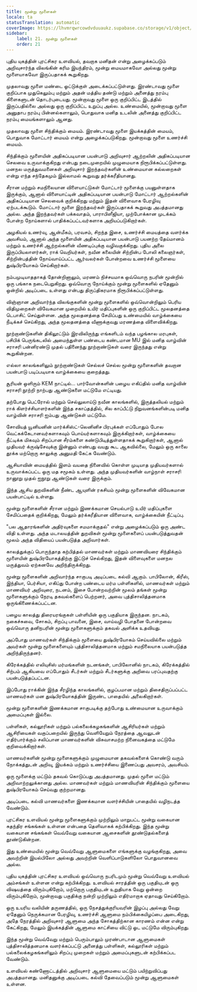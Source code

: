 ```yaml
---
title: மூன்று மூளைகள்
locale: ta
statusTranslation: automatic
coverImage: https://lhvmrqwrcowdvduuaukz.supabase.co/storage/v1/object/public/strapi-uploads/small_cover-educacion-fundamental.webp-2d51a7828a2b1309555be27f7e2a61a0.webp
sidebar:
    label: 21. மூன்று மூளைகள்
    order: 21
---
```

புதிய யுகத்தின் புரட்சிகர உளவியல், தவறாக மனிதன் என்று அழைக்கப்படும் அறிவுசார்ந்த விலங்கின் கரிம இயந்திரம், மூன்று மையமாகவோ அல்லது மூன்று மூளையாகவோ இருப்பதாகக் கூறுகிறது.

முதலாவது மூளை மண்டை ஓட்டுக்குள் அடைக்கப்பட்டுள்ளது. இரண்டாவது மூளை குறிப்பாக முதுகெலும்பு மற்றும் அதன் மத்திய தண்டு மற்றும் அனைத்து நரம்பு கிளைகளுடன் தொடர்புடையது. மூன்றாவது மூளை ஒரு குறிப்பிட்ட இடத்தில் இருப்பதில்லை அல்லது ஒரு குறிப்பிட்ட உறுப்பு அல்ல. உண்மையில், மூன்றாவது மூளை அனுதாப நரம்பு பின்னல்களாலும், பொதுவாக மனித உடலின் அனைத்து குறிப்பிட்ட நரம்பு மையங்களாலும் ஆனது.

முதலாவது மூளை சிந்திக்கும் மையம். இரண்டாவது மூளை இயக்கத்தின் மையம், பொதுவாக மோட்டார் மையம் என்று அழைக்கப்படுகிறது. மூன்றாவது மூளை உணர்ச்சி மையம்.

சிந்திக்கும் மூளையின் அதிகப்படியான பயன்பாடு அறிவுசார் ஆற்றலின் அதிகப்படியான செலவை உருவாக்குகிறது என்பது நடைமுறையில் முழுமையாக நிரூபிக்கப்பட்டுள்ளது. மனநல மருத்துவமனைகள் அறிவுசார் இறந்தவர்களின் உண்மையான கல்லறைகள் என்று எந்த சந்தேகமும் இல்லாமல் கூறுவது தர்க்கரீதியானது.

சீரான மற்றும் சமநிலையான விளையாட்டுகள் மோட்டார் மூளைக்கு பயனுள்ளதாக இருக்கும், ஆனால் விளையாட்டின் அதிகப்படியான பயன்பாடு மோட்டார் ஆற்றல்களின் அதிகப்படியான செலவைக் குறிக்கிறது மற்றும் இதன் விளைவாக பேரழிவு ஏற்படக்கூடும். மோட்டார் மூளை இறந்தவர்கள் இருப்பதாகக் கூறுவது அபத்தமானது அல்ல. அந்த இறந்தவர்கள் பக்கவாதம், பாராபிளீஜியா, முற்போக்கான முடக்கம் போன்ற நோய்களால் பாதிக்கப்பட்டவர்களாக அறியப்படுகிறார்கள்.

அழகியல் உணர்வு, ஆன்மீகம், பரவசம், சிறந்த இசை, உணர்ச்சி மையத்தை வளர்க்க அவசியம், ஆனால் அந்த மூளையின் அதிகப்படியான பயன்பாடு பயனற்ற தேய்மானம் மற்றும் உணர்ச்சி ஆற்றல்களின் வீணடிப்புக்கு வழிவகுக்கிறது. புதிய அலை இருப்பியலாளர்கள், ராக் வெறியர்கள், நவீன கலையின் சிற்றின்ப போலி கலைஞர்கள், சிற்றின்பத்தின் நோய்வாய்ப்பட்ட ஆர்வலர்கள் போன்றவை உணர்ச்சி மூளையை துஷ்பிரயோகம் செய்கிறார்கள்.

நம்பமுடியாததாகத் தோன்றினாலும், மரணம் நிச்சயமாக ஒவ்வொரு நபரின் மூன்றில் ஒரு பங்காக நடைபெறுகிறது. ஒவ்வொரு நோய்க்கும் மூன்று மூளைகளில் ஏதேனும் ஒன்றில் அடிப்படை உள்ளது என்பது திருப்திகரமாக நிரூபிக்கப்பட்டுள்ளது.

விஞ்ஞான அறிவார்ந்த விலங்குகளின் மூன்று மூளைகளில் ஒவ்வொன்றிலும் பெரிய விதிமுறைகள் விவேகமான முறையில் உயிர் மதிப்புகளின் ஒரு குறிப்பிட்ட மூலதனத்தை டெபாசிட் செய்துள்ளன. அந்த மூலதனத்தை சேமிப்பது உண்மையில் வாழ்க்கையை நீடிக்கச் செய்கிறது, அந்த மூலதனத்தை வீணாக்குவது மரணத்தை விளைவிக்கிறது.

நூற்றாண்டுகளின் திகிலூட்டும் இரவிலிருந்து எங்களிடம் வந்த பழங்கால மரபுகள், பசிபிக் பெருங்கடலில் அமைந்துள்ள பண்டைய கண்டமான MU இல் மனித வாழ்வின் சராசரி பன்னிரண்டு முதல் பதினைந்து நூற்றாண்டுகள் வரை இருந்தது என்று கூறுகின்றன.

எல்லா காலங்களிலும் நூற்றாண்டுகள் செல்லச் செல்ல மூன்று மூளைகளின் தவறான பயன்பாடு படிப்படியாக வாழ்க்கையை குறைத்தது.

சூரியன் ஒளிரும் KEM நாட்டில்... பார்வோன்களின் பழைய எகிப்தில் மனித வாழ்வின் சராசரி நூற்றி நாற்பது ஆண்டுகளை மட்டுமே எட்டியது.

தற்போது பெட்ரோல் மற்றும் செல்லுலாய்டு நவீன காலங்களில், இருத்தலியல் மற்றும் ராக் கிளர்ச்சியாளர்களின் இந்த சகாப்தத்தில், சில காப்பீட்டு நிறுவனங்களின்படி மனித வாழ்வின் சராசரி ஐம்பது ஆண்டுகள் மட்டுமே.

சோவியத் யூனியனின் மார்க்சிஸ்ட்-லெனினிச பிரபுக்கள் எப்போதும் போல வெட்கக்கேடானவர்களாகவும் பொய்யர்களாகவும் இருக்கிறார்கள், வாழ்க்கையை நீட்டிக்க மிகவும் சிறப்பான சீரம்களை கண்டுபிடித்துள்ளதாகக் கூறுகிறார்கள், ஆனால் முதியவர் க்ருஷ்சேவுக்கு இன்னும் எண்பது வயது கூட ஆகவில்லை, மேலும் ஒரு காலை தூக்க மற்றொரு காலுக்கு அனுமதி கேட்க வேண்டும்.

ஆசியாவின் மையத்தில் இளம் வயதை நினைவில் கொள்ள முடியாத முதியவர்களால் உருவாக்கப்பட்ட ஒரு மத சமூகம் உள்ளது. அந்த முதியவர்களின் வாழ்நாள் சராசரி நானூறு முதல் ஐநூறு ஆண்டுகள் வரை இருக்கும்.

இந்த ஆசிய துறவிகளின் நீண்ட ஆயுளின் ரகசியம் மூன்று மூளைகளின் விவேகமான பயன்பாட்டில் உள்ளது.

மூன்று மூளைகளின் சீரான மற்றும் இணக்கமான செயல்பாடு உயிர் மதிப்புகளை சேமிப்பதைக் குறிக்கிறது, மேலும் தர்க்கரீதியான விளைவாக, வாழ்க்கையின் நீட்டிப்பு.

"பல ஆதாரங்களின் அதிர்வுகளை சமமாக்குதல்" என்று அழைக்கப்படும் ஒரு அண்ட விதி உள்ளது. அந்த மடாலயத்தின் துறவிகள் மூன்று மூளைகளைப் பயன்படுத்துவதன் மூலம் அந்த விதியைப் பயன்படுத்த அறிவார்கள்.

காலத்துக்குப் பொருந்தாத கற்பித்தல் மாணவர்கள் மற்றும் மாணவியரை சிந்திக்கும் மூளையின் துஷ்பிரயோகத்திற்கு இட்டுச் செல்கிறது, இதன் விளைவுகளை மனநல மருத்துவம் ஏற்கனவே அறிந்திருக்கிறது.

மூன்று மூளைகளின் அறிவார்ந்த சாகுபடி அடிப்படை கல்வி ஆகும். பாபிலோன், கிரீஸ், இந்தியா, பெர்சியா, எகிப்து போன்ற பண்டைய மர்ம பள்ளிகளில், மாணவர்கள் மற்றும் மாணவியர் அறிவுரை, நடனம், இசை போன்றவற்றின் மூலம் தங்கள் மூன்று மூளைகளுக்கும் நேரடி தகவல்களைப் பெற்றனர், அவை புத்திசாலித்தனமாக ஒருங்கிணைக்கப்பட்டன.

பழைய காலத்து திரையரங்குகள் பள்ளியின் ஒரு பகுதியாக இருந்தன. நாடகம், நகைச்சுவை, சோகம், சிறப்பு பாவனை, இசை, வாய்வழி போதனை போன்றவை ஒவ்வொரு தனிநபரின் மூன்று மூளைகளுக்கும் தகவல் அளிக்க உதவியது.

அப்போது மாணவர்கள் சிந்திக்கும் மூளையை துஷ்பிரயோகம் செய்யவில்லை மற்றும் அவர்கள் மூன்று மூளைகளையும் புத்திசாலித்தனமாக மற்றும் சமநிலையாக பயன்படுத்த அறிந்திருந்தனர்.

கிரேக்கத்தில் எலியுசிஸ் மர்மங்களின் நடனங்கள், பாபிலோனில் நாடகம், கிரேக்கத்தில் சிற்பம் ஆகியவை எப்போதும் சீடர்கள் மற்றும் சீடர்களுக்கு அறிவை பரப்புவதற்கு பயன்படுத்தப்பட்டன.

இப்போது ராக்கின் இந்த சீரழிந்த காலங்களில், குழப்பமான மற்றும் திசைதிருப்பப்பட்ட மாணவர்கள் மன துஷ்பிரயோகத்தின் இருண்ட பாதையில் அலைகிறார்கள்.

மூன்று மூளைகளின் இணக்கமான சாகுபடிக்கு தற்போது உண்மையான உருவாக்கும் அமைப்புகள் இல்லை.

பள்ளிகள், கல்லூரிகள் மற்றும் பல்கலைக்கழகங்களின் ஆசிரியர்கள் மற்றும் ஆசிரியைகள் வகுப்பறையில் இருந்து வெளியேறும் நேரத்தை ஆவலுடன் எதிர்பார்க்கும் சலிப்பான மாணவர்களின் விசுவாசமற்ற நினைவகத்தை மட்டுமே குறிவைக்கிறார்கள்.

மாணவர்களின் மூன்று மூளைகளுக்கும் முழுமையான தகவல்களைக் கொண்டு வரும் நோக்கத்துடன் அறிவு, இயக்கம் மற்றும் உணர்ச்சியை இணைப்பது அவசரம், அவசியம்.

ஒரு மூளைக்கு மட்டும் தகவல் கொடுப்பது அபத்தமானது. முதல் மூளை மட்டும் அறிவாற்றலுக்கானது அல்ல. மாணவர்கள் மற்றும் மாணவியரின் சிந்திக்கும் மூளையை துஷ்பிரயோகம் செய்வது குற்றமானது.

அடிப்படை கல்வி மாணவர்களை இணக்கமான வளர்ச்சியின் பாதையில் வழிநடத்த வேண்டும்.

புரட்சிகர உளவியல் மூன்று மூளைகளுக்கும் முற்றிலும் மாறுபட்ட மூன்று வகையான சுதந்திர சங்கங்கள் உள்ளன என்பதை தெளிவாகக் கற்பிக்கிறது. இந்த மூன்று வகையான சங்கங்கள் வெவ்வேறு வகையான ஆசைகளின் தூண்டுதல்களைத் தூண்டுகின்றன.

இது உண்மையில் மூன்று வெவ்வேறு ஆளுமைகளை எங்களுக்கு வழங்குகிறது, அவை அவற்றின் இயல்பிலோ அல்லது அவற்றின் வெளிப்பாடுகளிலோ பொதுவானவை அல்ல.

புதிய யுகத்தின் புரட்சிகர உளவியல் ஒவ்வொரு நபரிடமும் மூன்று வெவ்வேறு உளவியல் அம்சங்கள் உள்ளன என்று கற்பிக்கிறது. உளவியல் சாரத்தின் ஒரு பகுதியுடன் ஒரு விஷயத்தை விரும்புகிறோம், மற்றொரு பகுதியுடன் உறுதியாக வேறு ஒன்றை விரும்புகிறோம், மூன்றாவது பகுதிக்கு நன்றி முற்றிலும் எதிர்மாறாக ஏதாவது செய்கிறோம்.

ஒரு உயரிய வலியின் தருணத்தில், ஒரு நேசத்துக்குரியவரின் இழப்பு அல்லது வேறு ஏதேனும் நெருக்கமான பேரழிவு, உணர்ச்சி ஆளுமை நம்பிக்கையிழப்பை அடைகிறது, அதே நேரத்தில் அறிவுசார் ஆளுமை அந்த சோகத்திற்கான காரணம் என்ன என்று கேட்கிறது, மேலும் இயக்கத்தின் ஆளுமை காட்சியை விட்டு ஓட மட்டுமே விரும்புகிறது.

இந்த மூன்று வெவ்வேறு மற்றும் பெரும்பாலும் முரண்பாடான ஆளுமைகள் புத்திசாலித்தனமாக வளர்க்கப்பட்டு அனைத்து பள்ளிகள், கல்லூரிகள் மற்றும் பல்கலைக்கழகங்களிலும் சிறப்பு முறைகள் மற்றும் அமைப்புகளுடன் கற்பிக்கப்பட வேண்டும்.

உளவியல் கண்ணோட்டத்தில் அறிவுசார் ஆளுமையை மட்டும் பயிற்றுவிப்பது அபத்தமானது. மனிதனுக்கு அடிப்படை கல்வி தேவைப்படும் மூன்று ஆளுமைகள் உள்ளன.

